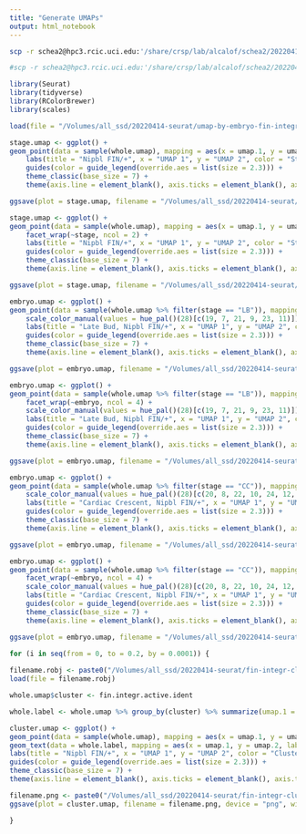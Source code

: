 ```yaml
---
title: "Generate UMAPs"
output: html_notebook
---
```


```bash
scp -r schea2@hpc3.rcic.uci.edu:'/share/crsp/lab/alcalof/schea2/20220414-seurat/umap-by-embryo-fin-integr-umap.Robj' /Volumes/all_ssd/20220414-seurat

#scp -r schea2@hpc3.rcic.uci.edu:'/share/crsp/lab/alcalof/schea2/20220414-seurat/fin-integr-cluster-iters' /Volumes/all_ssd/20220414-seurat
```

```r
library(Seurat)
library(tidyverse)
library(RColorBrewer)
library(scales)
```

```r
load(file = "/Volumes/all_ssd/20220414-seurat/umap-by-embryo-fin-integr-umap.Robj")
```

```r
stage.umap <- ggplot() +
geom_point(data = sample(whole.umap), mapping = aes(x = umap.1, y = umap.2, color = stage), shape = 20, stroke = 0, size = 0.5) +
    labs(title = "Nipbl FIN/+", x = "UMAP 1", y = "UMAP 2", color = "Stage") +
    guides(color = guide_legend(override.aes = list(size = 2.3))) +
    theme_classic(base_size = 7) +
    theme(axis.line = element_blank(), axis.ticks = element_blank(), axis.text = element_blank(), plot.title = element_text(hjust = 0.5), legend.key.size = unit(7, "pt"))

ggsave(plot = stage.umap, filename = "/Volumes/all_ssd/20220414-seurat/umap-by-stage-fin-integr.png", device = "png", width = 3.5, height = 2.25)

stage.umap <- ggplot() +
geom_point(data = sample(whole.umap), mapping = aes(x = umap.1, y = umap.2, color = stage), shape = 20, stroke = 0, size = 0.5) +
    facet_wrap(~stage, ncol = 2) +
    labs(title = "Nipbl FIN/+", x = "UMAP 1", y = "UMAP 2", color = "Stage") +
    guides(color = guide_legend(override.aes = list(size = 2.3))) +
    theme_classic(base_size = 7) +
    theme(axis.line = element_blank(), axis.ticks = element_blank(), axis.text = element_blank(), plot.title = element_text(hjust = 0.5), legend.key.size = unit(7, "pt"), strip.background = element_blank())

ggsave(plot = stage.umap, filename = "/Volumes/all_ssd/20220414-seurat/umap-facet-stage-fin-integr.png", device = "png", width = 6.5, height = 2.25)

embryo.umap <- ggplot() +
geom_point(data = sample(whole.umap %>% filter(stage == "LB")), mapping = aes(x = umap.1, y = umap.2, color = embryo), shape = 20, stroke = 0, size = 0.5) +
    scale_color_manual(values = hue_pal()(28)[c(19, 7, 21, 9, 23, 11)]) +
    labs(title = "Late Bud, Nipbl FIN/+", x = "UMAP 1", y = "UMAP 2", color = "Embryo") +
    guides(color = guide_legend(override.aes = list(size = 2.3))) +
    theme_classic(base_size = 7) +
    theme(axis.line = element_blank(), axis.ticks = element_blank(), axis.text = element_blank(), plot.title = element_text(hjust = 0.5), legend.key.size = unit(7, "pt"))

ggsave(plot = embryo.umap, filename = "/Volumes/all_ssd/20220414-seurat/umap-by-embryo-late-bud-fin-integr.png", device = "png", width = 3.5, height = 2.25)

embryo.umap <- ggplot() +
geom_point(data = sample(whole.umap %>% filter(stage == "LB")), mapping = aes(x = umap.1, y = umap.2, color = embryo), shape = 20, stroke = 0, size = 0.5) +
    facet_wrap(~embryo, ncol = 4) +
    scale_color_manual(values = hue_pal()(28)[c(19, 7, 21, 9, 23, 11)]) +
    labs(title = "Late Bud, Nipbl FIN/+", x = "UMAP 1", y = "UMAP 2", color = "Embryo") +
    guides(color = guide_legend(override.aes = list(size = 2.3))) +
    theme_classic(base_size = 7) +
    theme(axis.line = element_blank(), axis.ticks = element_blank(), axis.text = element_blank(), plot.title = element_text(hjust = 0.5), legend.key.size = unit(7, "pt"), strip.background = element_blank())

ggsave(plot = embryo.umap, filename = "/Volumes/all_ssd/20220414-seurat/umap-facet-embryo-late-bud-fin-integr.png", device = "png", width = 6.5, height = 3.6)

embryo.umap <- ggplot() +
geom_point(data = sample(whole.umap %>% filter(stage == "CC")), mapping = aes(x = umap.1, y = umap.2, color = embryo), shape = 20, stroke = 0, size = 0.5) +
    scale_color_manual(values = hue_pal()(28)[c(20, 8, 22, 10, 24, 12, 26, 14)]) +
    labs(title = "Cardiac Crescent, Nipbl FIN/+", x = "UMAP 1", y = "UMAP 2", color = "Embryo") +
    guides(color = guide_legend(override.aes = list(size = 2.3))) +
    theme_classic(base_size = 7) +
    theme(axis.line = element_blank(), axis.ticks = element_blank(), axis.text = element_blank(), plot.title = element_text(hjust = 0.5), legend.key.size = unit(7, "pt"))

ggsave(plot = embryo.umap, filename = "/Volumes/all_ssd/20220414-seurat/umap-by-embryo-cardiac-crescent-fin-integr.png", device = "png", width = 3.5, height = 2.25)

embryo.umap <- ggplot() +
geom_point(data = sample(whole.umap %>% filter(stage == "CC")), mapping = aes(x = umap.1, y = umap.2, color = embryo), shape = 20, stroke = 0, size = 0.5) +
    facet_wrap(~embryo, ncol = 4) +
    scale_color_manual(values = hue_pal()(28)[c(20, 8, 22, 10, 24, 12, 26, 14)]) +
    labs(title = "Cardiac Crescent, Nipbl FIN/+", x = "UMAP 1", y = "UMAP 2", color = "Embryo") +
    guides(color = guide_legend(override.aes = list(size = 2.3))) +
    theme_classic(base_size = 7) +
    theme(axis.line = element_blank(), axis.ticks = element_blank(), axis.text = element_blank(), plot.title = element_text(hjust = 0.5), legend.key.size = unit(7, "pt"), strip.background = element_blank())

ggsave(plot = embryo.umap, filename = "/Volumes/all_ssd/20220414-seurat/umap-facet-embryo-cardiac-crescent-fin-integr.png", device = "png", width = 6.5, height = 3.6)
```

```r
for (i in seq(from = 0, to = 0.2, by = 0.0001)) {
    
filename.robj <- paste0("/Volumes/all_ssd/20220414-seurat/fin-integr-cluster-iters/cluster-per-cell-fin-integr-res-", sprintf(fmt = "%.4f", i), ".Robj")
load(file = filename.robj)

whole.umap$cluster <- fin.integr.active.ident

whole.label <- whole.umap %>% group_by(cluster) %>% summarize(umap.1 = median(umap.1), umap.2 = median(umap.2))

cluster.umap <- ggplot() +
geom_point(data = sample(whole.umap), mapping = aes(x = umap.1, y = umap.2, color = cluster), shape = 20, stroke = 0, size = 0.5) +
geom_text(data = whole.label, mapping = aes(x = umap.1, y = umap.2, label = cluster), size = 2.3) +
labs(title = "Nipbl FIN/+", x = "UMAP 1", y = "UMAP 2", color = "Cluster") +
guides(color = guide_legend(override.aes = list(size = 2.3))) +
theme_classic(base_size = 7) +
theme(axis.line = element_blank(), axis.ticks = element_blank(), axis.text = element_blank(), plot.title = element_text(hjust = 0.5), legend.key.size = unit(7, "pt"))

filename.png <- paste0("/Volumes/all_ssd/20220414-seurat/fin-integr-cluster-iters/umap-by-cluster-fin-integr-res-", sprintf(fmt = "%.4f", i), ".png")
ggsave(plot = cluster.umap, filename = filename.png, device = "png", width = 3.5, height = 2.25, units = "in")

}

```

